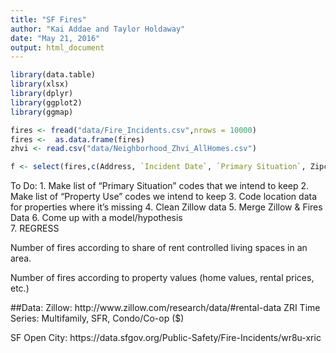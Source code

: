 ```yaml
---
title: "SF Fires"
author: "Kai Addae and Taylor Holdaway"
date: "May 21, 2016"
output: html_document
---
```


```r
library(data.table)
library(xlsx)
library(dplyr)
library(ggplot2)
library(ggmap)

```

```r
fires <- fread("data/Fire_Incidents.csv",nrows = 10000)
fires <-  as.data.frame(fires)
zhvi <- read.csv("data/Neighborhood_Zhvi_AllHomes.csv")
```

```r
f <- select(fires,c(Address, `Incident Date`, `Primary Situation`, Zipcode, `Estimated Property Loss`, `Property Use`, `Ignition Cause`, `Heat Source`, `Human Factors Associated with Ignition`, `Structure Type`, `Structure Status`, `Detectors Present`:`Location`))
```
To Do:
1. Make list of "Primary Situation" codes that we intend to keep
2. Make list of "Property Use" codes we intend to keep
3. Code location data for properties where it's missing
4. Clean Zillow data
5. Merge Zillow & Fires Data
6. Come up with a model/hypothesis  
7. REGRESS



Number of fires according to share of rent controlled living spaces in an area.

Number of fires according to property values (home values, rental prices, etc.)


##Data:
Zillow:
http://www.zillow.com/research/data/#rental-data
ZRI Time Series: Multifamily, SFR, Condo/Co-op ($)

SF Open City:
https://data.sfgov.org/Public-Safety/Fire-Incidents/wr8u-xric
